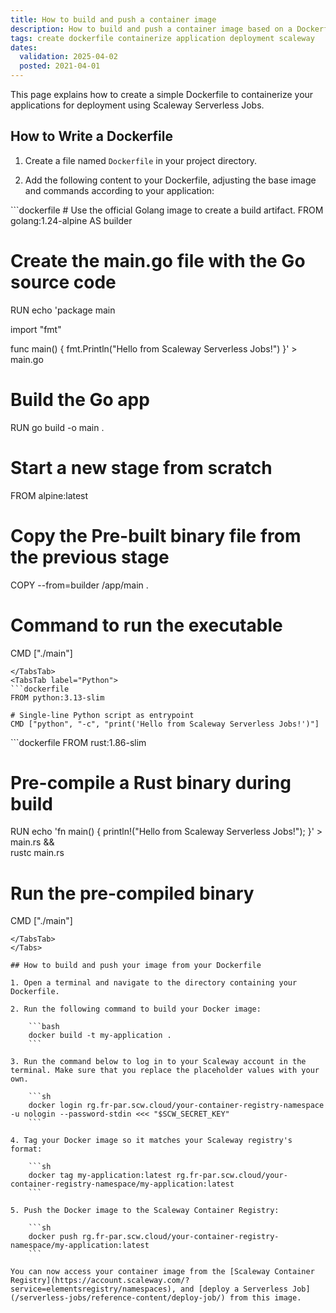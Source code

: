 ```yaml
---
title: How to build and push a container image
description: How to build and push a container image based on a Dockerfile for deploying containerized applications with Scaleway Serverless Jobs.
tags: create dockerfile containerize application deployment scaleway
dates:
  validation: 2025-04-02
  posted: 2021-04-01
---
```


This page explains how to create a simple Dockerfile to containerize your applications for deployment using Scaleway Serverless Jobs.

## How to Write a Dockerfile

1. Create a file named `Dockerfile` in your project directory.

2. Add the following content to your Dockerfile, adjusting the base image and commands according to your application:

<Tabs id="dockerfile-examples">
<TabsTab label="Go">
```dockerfile
# Use the official Golang image to create a build artifact.
FROM golang:1.24-alpine AS builder

# Create the main.go file with the Go source code
RUN echo 'package main

import "fmt"

func main() {
    fmt.Println("Hello from Scaleway Serverless Jobs!")
}' > main.go

# Build the Go app
RUN go build -o main .

# Start a new stage from scratch
FROM alpine:latest

# Copy the Pre-built binary file from the previous stage
COPY --from=builder /app/main .

# Command to run the executable
CMD ["./main"]
```
</TabsTab>
<TabsTab label="Python">
```dockerfile
FROM python:3.13-slim

# Single-line Python script as entrypoint
CMD ["python", "-c", "print('Hello from Scaleway Serverless Jobs!')"]
```
</TabsTab>
<TabsTab label="Rust">
```dockerfile
FROM rust:1.86-slim

# Pre-compile a Rust binary during build
RUN echo 'fn main() { println!("Hello from Scaleway Serverless Jobs!"); }' > main.rs && \
    rustc main.rs

# Run the pre-compiled binary
CMD ["./main"]
```
</TabsTab>
</Tabs>

## How to build and push your image from your Dockerfile

1. Open a terminal and navigate to the directory containing your Dockerfile.

2. Run the following command to build your Docker image:

    ```bash
    docker build -t my-application .
    ```

3. Run the command below to log in to your Scaleway account in the terminal. Make sure that you replace the placeholder values with your own.

    ```sh
    docker login rg.fr-par.scw.cloud/your-container-registry-namespace -u nologin --password-stdin <<< "$SCW_SECRET_KEY"
    ```

4. Tag your Docker image so it matches your Scaleway registry's format:

    ```sh
    docker tag my-application:latest rg.fr-par.scw.cloud/your-container-registry-namespace/my-application:latest
    ```

5. Push the Docker image to the Scaleway Container Registry:

    ```sh
    docker push rg.fr-par.scw.cloud/your-container-registry-namespace/my-application:latest
    ```

You can now access your container image from the [Scaleway Container Registry](https://account.scaleway.com/?service=elementsregistry/namespaces), and [deploy a Serverless Job](/serverless-jobs/reference-content/deploy-job/) from this image.
